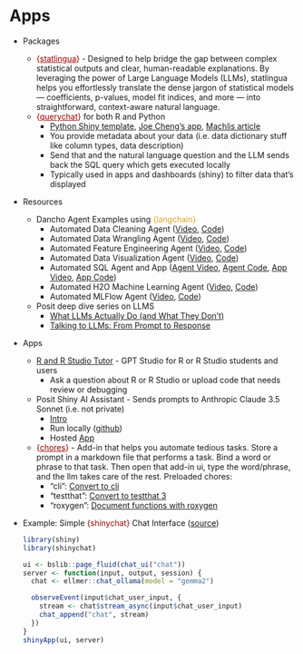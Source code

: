 # Apps {#sec-llms-app .unnumbered}

-   Packages

    -   [{]{style="color: #990000"}[statlingua](https://bgreenwell.github.io/statlingua/){style="color: #990000"}[}]{style="color: #990000"} - Designed to help bridge the gap between complex statistical outputs and clear, human-readable explanations. By leveraging the power of Large Language Models (LLMs), statlingua helps you effortlessly translate the dense jargon of statistical models — coefficients, p-values, model fit indices, and more — into straightforward, context-aware natural language.
    -   [{]{style="color: #990000"}[querychat](https://posit-dev.github.io/querychat/){style="color: #990000"}[}]{style="color: #990000"} for both R and Python
        -   [Python Shiny template](https://shiny.posit.co/py/templates/querychat/), [Joe Cheng's app](https://shiny.posit.co/py/templates/sidebot/), [Machlis article](https://www.infoworld.com/article/4040535/chat-with-your-data-the-easy-way-in-r-or-python.html)
        -   You provide metadata about your data (i.e. data dictionary stuff like column types, data description)
        -   Send that and the natural language question and the LLM sends back the SQL query which gets executed locally
        -   Typically used in apps and dashboards (shiny) to filter data that's displayed

-   Resources

    -   Dancho Agent Examples using [{langchain}]{style="color: goldenrod"}
        -   Automated Data Cleaning Agent ([Video](https://www.youtube.com/watch?v=RUVqPCMXh18&ab_channel=BusinessScience), [Code](https://github.com/business-science/free-ai-tips/tree/master/003_automate_data_cleaning_ai_copilot))
        -   Automated Data Wrangling Agent ([Video](https://www.youtube.com/watch?v=wZD7_8ZreTA&ab_channel=BusinessScience), [Code](https://github.com/business-science/free-ai-tips/tree/master/005_automate_data_wrangling))
        -   Automated Feature Engineering Agent ([Video](https://www.youtube.com/watch?v=x4K7mDCFZVQ&t=5s&ab_channel=BusinessScience), [Code](https://github.com/business-science/free-ai-tips/tree/master/004_automate_feature_engineering_copilot))
        -   Automated Data Visualization Agent ([Video](https://www.youtube.com/watch?v=-cz80KoBdkk), [Code](https://github.com/business-science/free-ai-tips/tree/master/007_automate_data_visualization))
        -   Automated SQL Agent and App ([Agent Video](https://www.youtube.com/watch?v=mYpkqOL1r3A&ab_channel=BusinessScience), [Agent Code](https://github.com/business-science/free-ai-tips/tree/master/008_multiagent_sql_data_analyst), [App Video](https://www.youtube.com/watch?v=fpYu9XRZZNw&ab_channel=BusinessScience), [App Code](https://github.com/business-science/free-ai-tips/tree/master/010_sql_database_agent_app))
        -   Automated H2O Machine Learning Agent ([Video](https://www.youtube.com/watch?v=GMUhdrQs8_A&ab_channel=BusinessScience), [Code](https://github.com/business-science/free-ai-tips/tree/master/009_h2o_machine_learning_agent))
        -   Automated MLFlow Agent ([Video](https://www.youtube.com/watch?v=exTEYfBzxlU&ab_channel=%F0%9F%94%A5MattDancho%F0%9F%94%A5%28BusinessScience%29), [Code](https://github.com/business-science/free-ai-tips/tree/master/011_mlops_mlflow_h2o_agent))
    -   Posit deep dive series on LLMS
        -   [What LLMs Actually Do (and What They Don’t)](https://shiny.posit.co/blog/posts/shiny-side-of-llms-part-1/)
        -   [Talking to LLMs: From Prompt to Response](https://shiny.posit.co/blog/posts/shiny-side-of-llms-part-2/)

-   Apps

    -   [R and R Studio Tutor](https://chatgpt.com/g/g-iedyANQtM-r-and-r-studio-tutor) - GPT Studio for R or R Studio students and users
        -   Ask a question about R or R Studio or upload code that needs review or debugging
    -   Posit Shiny AI Assistant - Sends prompts to Anthropic Claude 3.5 Sonnet (i.e. not private)
        -   [Intro](https://shiny.posit.co/blog/posts/shiny-assistant/)
        -   Run locally ([github](https://github.com/posit-dev/shiny-assistant))
        -   Hosted [App](https://gallery.shinyapps.io/assistant/)
    -   [{]{style="color: #990000"}[chores](https://simonpcouch.github.io/chores){style="color: #990000"}[}]{style="color: #990000"} - Add-in that helps you automate tedious tasks. Store a prompt in a markdown file that performs a task. Bind a word or phrase to that task. Then open that add-in ui, type the word/phrase, and the llm takes care of the rest. Preloaded chores:
        -   ["cli"]{.arg-text}: [Convert to cli](https://simonpcouch.github.io/chores/reference/cli_helper.html)
        -   ["testthat"]{.arg-text}: [Convert to testthat 3](https://simonpcouch.github.io/chores/reference/testthat_helper.html)
        -   ["roxygen"]{.arg-text}: [Document functions with roxygen](https://simonpcouch.github.io/chores/reference/roxygen_helper.html)

-   [Example]{.ribbon-highlight}: Simple [{shinychat}]{style="color: #990000"} Chat Interface ([source](https://masto.machlis.com/@smach/113918164751484290))

    ``` r
    library(shiny)
    library(shinychat)

    ui <- bslib::page_fluid(chat_ui("chat"))
    server <- function(input, output, session) {
      chat <- ellmer::chat_ollama(model = "gemma2")

      observeEvent(input$chat_user_input, {
        stream <- chat$stream_async(input$chat_user_input)
        chat_append("chat", stream)
      })
    }
    shinyApp(ui, server)
    ```
